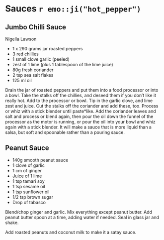 # Sauces `r emo::ji("hot_pepper")` {-}

## Jumbo Chilli Sauce {-}
Nigella Lawson

* 1 x 290 grams jar roasted peppers
* 3 red chillies
* 1 small clove garlic (peeled)
* zest of 1 lime (plus 1 tablespoon of the lime juice)
* 80g fresh coriander
* 2 tsp sea salt flakes
* 125 ml oil

Drain the jar of roasted peppers and put them into a food processor or into a bowl.
Take the stalks off the chillies, and deseed them if you don’t like it really hot. Add to the processor or bowl.
Tip in the garlic clove, and lime zest and juice. Cut the stalks off the coriander and add these, too. Process or whiz with a stick blender until paste*like.
Add the coriander leaves and salt and process or blend again, then pour the oil down the funnel of the processor as the motor is running, or pour the oil into your bowl and whiz again with a stick blender. It will make a sauce that is more liquid than a salsa, but soft and spoonable rather than a pouring sauce.

## Peanut Sauce {-}

* 140g smooth peanut sauce
* 1 clove of garlic
* 1 cm of ginger
* Juice of 1 lime
* 1 tsp tamari soy
* 1 tsp sesame oil
* 1 tsp sunflower oil
* 1/2 tsp brown sugar
* Drop of tabasco

Blend/chop ginger and garlic. Mix everything except peanut butter.
Add peanut butter spoon at a time, adding water if needed. Seal in glass jar and shake.

Add roasted peanuts and coconut milk to make it a satay sauce.